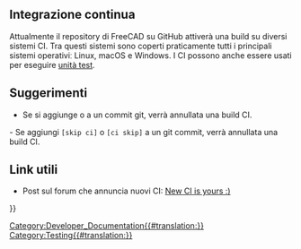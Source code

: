 <languages/>

{{Docnav/it
|[[FreeCAD_Build_Tool/it|Strumento di compilazione di FreeCAD]]
|[[Branding/it|Marchiatura]]
}}

{{TOCright}}

<span id="Continuous_Integration"></span>
== Integrazione continua ==

Attualmente il repository di FreeCAD su GitHub attiverà una build su diversi sistemi CI. Tra questi sistemi sono coperti praticamente tutti i principali sistemi operativiː Linux, macOS e Windows. I CI possono anche essere usati per eseguire [[Testing/it|unità test]].

<span id="Tips"></span>
== Suggerimenti ==

* Se si aggiunge {{Incode|[skip ci]}} o {{Incode|[ci skip]}} a un commit git, verrà annullata una build CI.

- Se aggiungi <code>[skip ci]</code> o <code>[ci skip]</code> a un git commit, verrà annullata una build CI.

<span id="Relevant_links"></span>
== Link utili ==

* Post sul forum che annuncia nuovi CI: [https://forum.freecad.org/viewtopic.php?p=657956 New CI is yours :)]


{{Docnav/it
|[[FreeCAD_Build_Tool/it|Strumento di compilazione di FreeCAD]]
|[[Branding/it|Marchiatura]]
}}

{{Userdocnavi{{#translation:}}}}
[[Category:Developer_Documentation{{#translation:}}]]
[[Category:Testing{{#translation:}}]]
{{clear}}